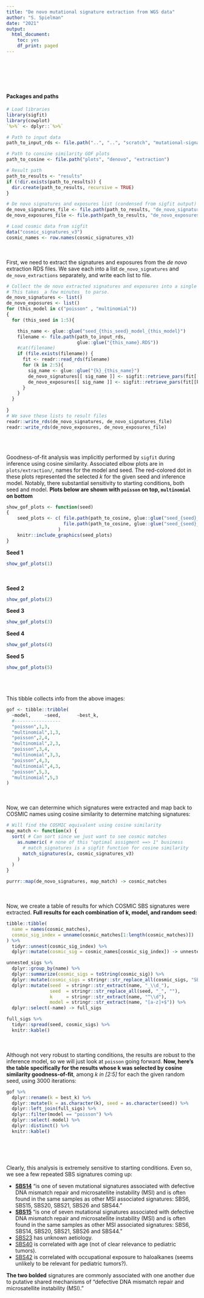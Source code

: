 ```yaml
---
title: "De novo mutational signature extraction from WGS data"
author: "S. Spielman"
date: "2021"
output:
  html_document:
    toc: yes
    df_print: paged
---
```



<br><br><br><br>

#### Packages and paths


```r
# Load libraries
library(sigfit)
library(cowplot)
`%>%` <- dplyr::`%>%`

# Path to input data
path_to_input_rds <- file.path("..", "..", "scratch", "mutational-signatures", "extraction")

# Path to consine similarity GOF plots
path_to_cosine <- file.path("plots", "denovo", "extraction")

# Result path
path_to_results <- "results"
if (!dir.exists(path_to_results)) {
  dir.create(path_to_results, recursive = TRUE)
}

# De novo signatures and exposures list (condensed from sigfit output) file
de_novo_signatures_file <- file.path(path_to_results, "de_novo_signatures.RDS")
de_novo_exposures_file <- file.path(path_to_results, "de_novo_exposures.RDS")

# Load cosmic data from sigfit
data("cosmic_signatures_v3")
cosmic_names <- row.names(cosmic_signatures_v3)
```

<br><br>
First, we need to extract the signatures and exposures from the *de novo* extraction RDS files. We save each into a list `de_novo_signatures` and `de_novo_extractions` separately, and write each list to file. 

```r
# Collect the de novo extracted signatures and exposures into a single list each
# This takes _a few minutes_ to parse.
de_novo_signatures <- list()
de_novo_exposures <- list()
for (this_model in c("poisson" , "multinomial"))
{
  for (this_seed in 1:5){

    this_name <- glue::glue("seed_{this_seed}_model_{this_model}")
    filename <- file.path(path_to_input_rds, 
                          glue::glue("{this_name}.RDS"))
    #cat(filename)
    if (file.exists(filename)) {
      fit <- readr::read_rds(filename)
      for (k in 2:5){
        sig_name <- glue::glue("{k}_{this_name}")
        de_novo_signatures[[ sig_name ]] <- sigfit::retrieve_pars(fit[[k]], par = "signatures") 
        de_novo_exposures[[ sig_name ]] <- sigfit::retrieve_pars(fit[[k]], par = "exposures") 
      }
    }
  }
  
}
# We save these lists to result files
readr::write_rds(de_novo_signatures, de_novo_signatures_file)
readr::write_rds(de_novo_exposures, de_novo_exposures_file)
```

<br><br>

Goodness-of-fit analysis was implicitly performed by `sigfit` during inference using cosine similarity. Associated elbow plots are in `plots/extraction/`, names for the model and seed. The red-colored dot in these plots represented the selected *k* for the given seed and inference model. Notably, there substantial sensitivity to starting conditions, both seed and model. **Plots below are shown with `poisson` on top, `multinomial` on bottom**

```r
show_gof_plots <- function(seed)
{
    seed_plots <- c( file.path(path_to_cosine, glue::glue("seed_{seed}_model_poisson.png")),
                     file.path(path_to_cosine, glue::glue("seed_{seed}_model_multinomial.png"))
                   )
    knitr::include_graphics(seed_plots)  
}
```

**Seed 1**
```r
show_gof_plots(1)
```
<br><br>
**Seed 2**
```r
show_gof_plots(2)
```
**Seed 3**
```r
show_gof_plots(3)
```
**Seed 4**
```r
show_gof_plots(4)
```
**Seed 5**
```r
show_gof_plots(5)
```



<br><br><br>
  This tibble collects info from the above images:
  
```r
gof <- tibble::tribble(
  ~model,     ~seed,      ~best_k,
  #-----------------
  "poisson",1,3,
  "multinomial",1,3,
  "poisson",2,4,
  "multinomial",2,3,
  "poisson",3,4,
  "multinomial",3,3,
  "poisson",4,3,
  "multinomial",4,3,  
  "poisson",5,3,
  "multinomial",5,3  
)
```



<br><br>
  Now, we can determine which signatures were extracted and map back to COSMIC names using cosine similarity to determine matching signatures:
  
```r

# Will find the COSMIC equivalent using cosine similarity
map_match <- function(x) {
  sort( # Can sort since we just want to see cosmic matches
    as.numeric( # none of this "optimal assigment ==> 1" business
      # match_signatures is a sigfit function for cosine similarity
      match_signatures(x, cosmic_signatures_v3)
    )
  )
}

purrr::map(de_novo_signatures, map_match) -> cosmic_matches
```

<br><br>
  Now, we create a table of results for which COSMIC SBS signatures were extracted. **Full results for each combination of k, model, and random seed:**
```r
tibble::tibble(
  name = names(cosmic_matches), 
  cosmic_sig_index = unname(cosmic_matches[1:length(cosmic_matches)])
) %>%
  tidyr::unnest(cosmic_sig_index) %>%
  dplyr::mutate(cosmic_sig = cosmic_names[cosmic_sig_index]) -> unnested_sigs

unnested_sigs %>%
  dplyr::group_by(name) %>%
  dplyr::summarize(cosmic_sigs = toString(cosmic_sig)) %>%
  dplyr::mutate(cosmic_sigs = stringr::str_replace_all(cosmic_sigs, "SBS", "")) %>%
  dplyr::mutate(seed  = stringr::str_extract(name, "_\\d_"),
                seed  = stringr::str_replace_all(seed, "_", ""),
                k     = stringr::str_extract(name, "^\\d"), 
                model = stringr::str_extract(name, "[a-z]+$")) %>%
  dplyr::select(-name) -> full_sigs

full_sigs %>%
  tidyr::spread(seed, cosmic_sigs) %>%
  knitr::kable() 
```

<br><br> 
  Although not very robust to starting conditions, the results are robust to the inference model, so we will just look at `poisson` going forward. **Now, here's the table specifically for the results whose k was selected by cosine similarity goodness-of-fit**, among *k in [2:5]* for each the given random seed, using 3000 iterations:

```r
gof %>%
  dplyr::rename(k = best_k) %>%
  dplyr::mutate(k = as.character(k), seed = as.character(seed)) %>%
  dplyr::left_join(full_sigs) %>%
  dplyr::filter(model == "poisson") %>%
  dplyr::select(-model) %>% 
  dplyr::distinct() %>%
  knitr::kable()
```
<br><br><br>

Clearly, this analysis is extremely sensitive to starting conditions. Even so, we see a few repeated SBS signatures coming up:


+ **[SBS14](https://cancer.sanger.ac.uk/signatures/sbs/sbs14/)** "is one of seven mutational signatures associated with defective DNA mismatch repair and microsatellite instability (MSI) and is often found in the same samples as other MSI associated signatures: SBS6, SBS15, SBS20, SBS21, SBS26 and SBS44."
+ **[SBS15](https://cancer.sanger.ac.uk/signatures/sbs/sbs15/)** "is one of seven mutational signatures associated with defective DNA mismatch repair and microsatellite instability (MSI) and is often found in the same samples as other MSI associated signatures: SBS6, SBS14, SBS20, SBS21, SBS26 and SBS44."
+ [SBS23](https://cancer.sanger.ac.uk/signatures/sbs/sbs23/) has unknown aetiology.
+ [SBS40](https://cancer.sanger.ac.uk/signatures/sbs/sbs40/) is correlated with age (not of clear relevance to pediatric tumors).
+ [SBS42](https://cancer.sanger.ac.uk/signatures/sbs/sbs42/) is correlated with occupational exposure to haloalkanes (seems unlikely to be relevant for pediatric tumors?).


**The two bolded** signatures are commonly associated with one another due to putative shared mechanisms of "defective DNA mismatch repair and microsatellite instability (MSI)."
